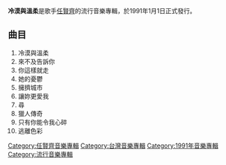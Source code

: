 {{Infobox album
| name       = '''冷漠與溫柔'''
| type       = [[專輯|專輯]]
| artist     = [[任賢齊|任賢齊]]
| cover      = Ren02.jpg
| recorded   = 未知
<!-- 未知參數 | background = #CFDCE6 -->
| released   = 1991年1月1日
| genre      = [[華語流行音樂|華語流行音樂]]
| label      = [[新格唱片|新格唱片]]
| length     = 未知
| producer   = 
| reviews    = 
| prev_title = [[再問一次|再問一次]]
| prev_year  = 1990
| next_title = [[飛向自己的天空|飛向自己的天空]]
| next_year  = 1991
}}
'''冷漠與溫柔'''是歌手[[任賢齊|任賢齊]]的流行音樂專輯，於1991年1月1日正式發行。
==曲目==
#冷漠與溫柔
#來不及告訴你
#你這樣就走
#她的憂鬱
#擁擠城市
#讓妳更愛我
#尋
#獵人傳奇
#只有你能令我心碎
#逃離色彩

[[Category:任賢齊音樂專輯|Category:任賢齊音樂專輯]]
[[Category:台灣音樂專輯|Category:台灣音樂專輯]]
[[Category:1991年音樂專輯|Category:1991年音樂專輯]]
[[Category:流行音樂專輯|Category:流行音樂專輯]]